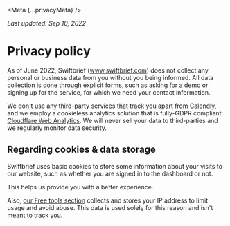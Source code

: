 
<Meta {...privacyMeta} />

<MainWebsiteLayout>
<MarkdownWrapper>

_Last updated: Sep 10, 2022_

# Privacy policy

As of June 2022, Swiftbrief (www.swiftbrief.com) does not collect any personal or business data from you without you being informed. All data collection is done through explicit forms, such as asking for a demo or signing up for the service, for which we need your contact information.

We don't use any third-party services that track you apart from [Calendly](https://calendly.com/), and we employ a cookieless analytics solution that is fully-GDPR compliant: [Cloudflare Web Analytics](https://www.cloudflare.com/web-analytics/). We will never sell your data to third-parties and we regularly monitor data security.

## Regarding cookies &amp; data storage

Swiftbrief uses basic cookies to store some information about your visits to our website, such as whether you are signed in to the dashboard or not.

This helps us provide you with a better experience.

Also, [our Free tools section](/tools) collects and stores your IP address to limit usage and avoid abuse. This data is used solely for this reason and isn't meant to track you.

</MarkdownWrapper>
</MainWebsiteLayout>

